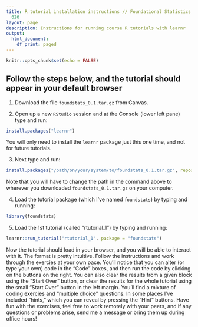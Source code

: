 ```yaml
---
title: R tutorial installation instructions // Foundational Statistics Data Sci. DSCI
  626
layout: page
description: Instructions for running course R tutorials with learnr
output:
  html_document:
    df_print: paged
---
```


```r
knitr::opts_chunk$set(echo = FALSE)
```

## Follow the steps below, and the tutorial should appear in your default browser

1. Download the file `foundstats_0.1.tar.gz` from Canvas.

2. Open up a new `RStudio` session and at the Console (lower left pane) type and run:

```r
install.packages("learnr")
```

You will only need to install the `learnr` package just this one time, and not for future tutorials.


3. Next type and run:

```r
install.packages("/path/on/your/system/to/foundstats_0.1.tar.gz", repos=NULL, type="source")
```

Note that you will have to change the path in the command above to wherever you downloaded `foundstats_0.1.tar.gz` on your computer.


4. Load the tutorial package (which I've named `foundstats`) by typing and running:

```r
library(foundstats)
```


5. Load the 1st tutorial (called "rtutorial_1") by typing and running:

```r
learnr::run_tutorial("rtutorial_1", package = "foundstats")
```


Now the tutorial should load in your browser, and you will be able to interact with it. The format is pretty intuitive. Follow the instructions and work through the exercies at your own pace. You'll notice that you can alter (or type your own) code in the "Code" boxes, and then run the code by clicking on the buttons on the right. You can also clear the results from a given block using the "Start Over" button, or clear the results for the whole tutorial using the small "Start Over" button in the left margin. You'll find a mixture of coding exercies and "multiple choice" questions. In some places I've included "hints," which you can reveal by pressing the "Hint" buttons. Have fun with the exercises, feel free to work remotely with your peers, and if any questions or problems arise, send me a message or bring them up during office hours!
